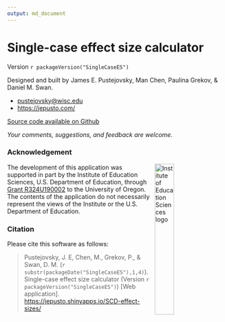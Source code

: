---
output: md_document
---

# Single-case effect size calculator

Version `r packageVersion("SingleCaseES")`

Designed and built by James E. Pustejovsky, Man Chen, Paulina Grekov, & Daniel M. Swan.

-   <pustejovsky@wisc.edu>
-   <https://jepusto.com/>

[Source code available on Github](https://github.com/jepusto/SingleCaseES)

*Your comments, suggestions, and feedback are welcome.*

### Acknowledgement

<img src="https://raw.githubusercontent.com/jepusto/SingleCaseES/main/images/IES_InstituteOfEducationSciences_RGB.svg" width="30%" align = "right" style = "margin: 0px 10px" alt = "Institute of Education Sciences logo"/>

The development of this application was supported in part by the Institute of Education Sciences, U.S. Department of Education, through [Grant R324U190002](https://ies.ed.gov/funding/grantsearch/details.asp?ID=3358) to the University of Oregon. The contents of the application do not necessarily represent the views of the Institute or the U.S. Department of Education.

### Citation

Please cite this software as follows:

> Pustejovsky, J. E, Chen, M., Grekov, P., & Swan, D. M. (`r substr(packageDate("SingleCaseES"),1,4)`). Single-case effect size calculator (Version `r packageVersion("SingleCaseES")`) [Web application]. <https://jepusto.shinyapps.io/SCD-effect-sizes/>
